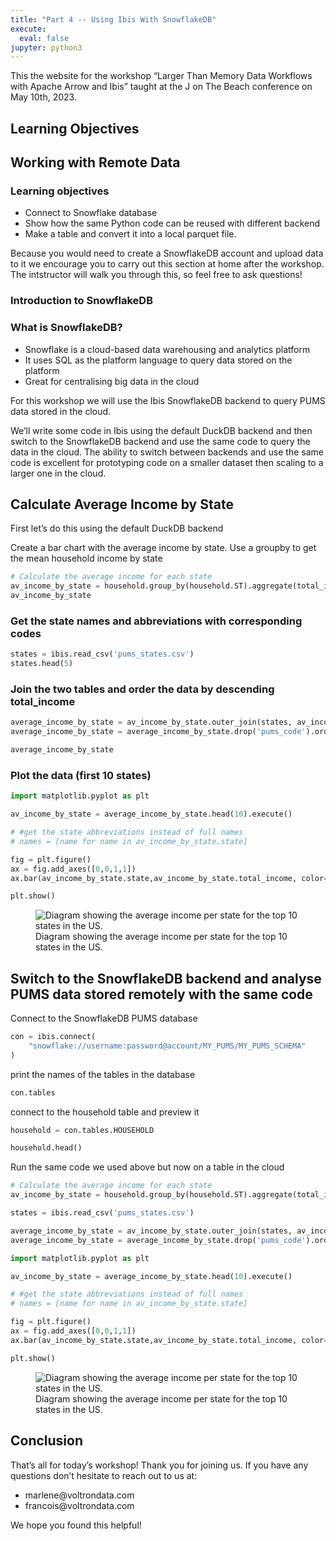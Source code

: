 ```yaml
---
title: "Part 4 -- Using Ibis With SnowflakeDB"
execute:
  eval: false
jupyter: python3
---
```


This the website for the workshop "Larger Than Memory Data Workflows
with Apache Arrow and Ibis" taught at the J on The Beach conference on
May 10th, 2023.

::: {.callout-tip}
## Learning Objectives

:::


## Working with Remote Data 

### Learning objectives

* Connect to Snowflake database 
* Show how the same Python code can be reused with different backend
* Make a table and convert it into a local parquet file. 

::: {.callout-note}

Because you would need to create a SnowflakeDB account and upload data to it we encourage you to carry out this section at home after the workshop. The intstructor will walk you through this, so feel free to ask questions! 

:::

### Introduction to SnowflakeDB 

### What is SnowflakeDB? 

* Snowflake is a cloud-based data warehousing and analytics platform 
* It uses SQL as the platform language to query data stored on the platform
* Great for centralising big data in the cloud 

For this workshop we will use the Ibis SnowflakeDB backend to query PUMS data stored in the cloud. 

We'll write some code in Ibis using the default DuckDB backend and then switch to the SnowflakeDB backend and use the same code to query the data in the cloud. The ability to switch between backends and use the same code is excellent for prototyping code on a smaller dataset then scaling to a larger one in the cloud. 

## Calculate Average Income by State 


First let's do this using the default DuckDB backend

Create a bar chart with the average income by state. 
Use a groupby to get the mean household income by state

```python
# Calculate the average income for each state
av_income_by_state = household.group_by(household.ST).aggregate(total_income = household.HINCP.mean())
av_income_by_state

```

### Get the state names and abbreviations with corresponding codes 

```python
states = ibis.read_csv('pums_states.csv')
states.head(5)
```

### Join the two tables and order the data by descending total_income

```python
average_income_by_state = av_income_by_state.outer_join(states, av_income_by_state.ST == states.pums_code)
average_income_by_state = average_income_by_state.drop('pums_code').order_by(ibis.desc(_.total_income))

average_income_by_state
```

### Plot the data (first 10 states)

```python

import matplotlib.pyplot as plt

av_income_by_state = average_income_by_state.head(10).execute()

# #get the state abbreviations instead of full names
# names = [name for name in av_income_by_state.state]

fig = plt.figure()
ax = fig.add_axes([0,0,1,1])
ax.bar(av_income_by_state.state,av_income_by_state.total_income, color=(0.0, 0.196, 0.196, 1.0))

plt.show()

```

![Diagram showing the average income per state for the top 10 states in the US.](./assets/img/states_by_income.png){fig-alt="Diagram showing the average income per state for the top 10 states in the US."}

## Switch to the SnowflakeDB backend and analyse PUMS data stored remotely with the same code

Connect to the SnowflakeDB PUMS database 

```python
con = ibis.connect(
    "snowflake://username:password@account/MY_PUMS/MY_PUMS_SCHEMA"
)
```

print the names of the tables in the database 
```python
con.tables
```

connect to the household table and preview it 
```python
household = con.tables.HOUSEHOLD

household.head()
```

Run the same code we used above but now on a table in the cloud

```python
# Calculate the average income for each state
av_income_by_state = household.group_by(household.ST).aggregate(total_income = household.HINCP.mean())

states = ibis.read_csv('pums_states.csv')

average_income_by_state = av_income_by_state.outer_join(states, av_income_by_state.ST == states.pums_code)
average_income_by_state = average_income_by_state.drop('pums_code').order_by(ibis.desc(_.total_income))

import matplotlib.pyplot as plt

av_income_by_state = average_income_by_state.head(10).execute()

# #get the state abbreviations instead of full names
# names = [name for name in av_income_by_state.state]

fig = plt.figure()
ax = fig.add_axes([0,0,1,1])
ax.bar(av_income_by_state.state,av_income_by_state.total_income, color=(0.0, 0.196, 0.196, 1.0))

plt.show()

```
![Diagram showing the average income per state for the top 10 states in the US.](./assets/img/states_by_income.png){fig-alt="Diagram showing the average income per state for the top 10 states in the US."}

## Conclusion

That's all for today's workshop! Thank you for joining us. If you have any questions don't hesitate to reach out to us at:

* marlene@voltrondata.com
* francois@voltrondata.com

We hope you found this helpful! 

